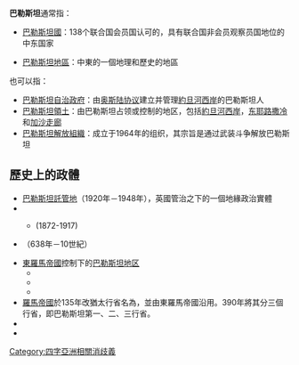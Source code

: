 {{noteTA
|1=zh-hans:加沙地带;zh-hk:加沙走廊;zh-tw:加薩走廊;
}}
{{Wiktionary|Palestine}}
{{Location map+ 
| Israel
| width=240
| AlternativeMap = Historical boundaries of Palestine (plain).svg
| caption = {{legend|border=darkgreen solid|white|[[羅馬帝國|羅馬帝國]]{{link-en|敘利亞－巴勒斯坦行省|Syria Palaestina}}的區域範圍，綠色虛線範圍介於[[拜占庭帝国|拜占庭帝国]]{{link-en|巴勒斯坦第一行省|Palaestina Prima}}（[[倭马亚王朝|倭马亚王朝]]變更為{{link-en|巴勒斯坦軍區|Jund Filastin}}）與{{link-en|巴勒斯坦第二行省|Palaestina Secunda}}（[[倭马亚王朝|倭马亚王朝]]變更為{{link-en|約旦軍區|Jund al-Urdunn}}）之間，也就是{{link-en|巴勒斯坦第三行省|Palaestina Salutaris}}}}
{{legend|border=darkred solid|white|[[英屬巴勒斯坦託管地|英屬巴勒斯坦託管地]]}}
{{legend|border=blue dotted|white|[[加沙地带|加沙地带]]以及[[約旦河西岸地區|約旦河西岸地區]]（詳見[[巴勒斯坦领土|巴勒斯坦领土]]）}}
}}
'''巴勒斯坦'''通常指：

* [[巴勒斯坦國|巴勒斯坦國]]：138个联合国会员国认可的，具有联合国非会员观察员国地位的中东国家

* [[巴勒斯坦地區|巴勒斯坦地區]]：中東的一個地理和歷史的地區

也可以指：

* [[巴勒斯坦自治政府|巴勒斯坦自治政府]]：由[[奥斯陆协议|奥斯陆协议]]建立并管理[[約旦河西岸|約旦河西岸]]的巴勒斯坦人
* [[巴勒斯坦領土|巴勒斯坦領土]]：由巴勒斯坦占领或控制的地区，包括[[約旦河西岸|約旦河西岸]]，[[东耶路撒冷|东耶路撒冷]]和[[加沙走廊|加沙走廊]]
* [[巴勒斯坦解放組織|巴勒斯坦解放組織]]：成立于1964年的组织，其宗旨是通过武装斗争解放巴勒斯坦

==歷史上的政體==
* [[巴勒斯坦託管地|巴勒斯坦託管地]]（1920年－1948年），英國管治之下的一個地緣政治實體
* {{tsl|en|Ottoman Syria|奥斯曼叙利亚}}
** {{tsl|en|Mutasarrifate of Jerusalem|耶路撒冷穆塔萨勒夫领}} (1872-1917)
* {{link-en|巴勒斯坦軍區|Jund Filastin}}（638年－10世紀）
* [[東羅馬帝國|東羅馬帝國]]控制下的[[巴勒斯坦地区|巴勒斯坦地区]]
** {{link-en|巴勒斯坦第一行省|Palaestina Prima}}
** {{link-en|巴勒斯坦第二行省|Palaestina Secunda}}
** {{link-en|巴勒斯坦第三行省|Palaestina Salutaris}}
* [[羅馬帝國|羅馬帝國]]於135年改猶太行省名為{{link-en|敘利亞－巴勒斯坦行省|Syria Palaestina}}，並由東羅馬帝國沿用。390年將其分三個行省，即巴勒斯坦第一、二、三行省。
* {{tsl|en|Timeline of the name "Palestine"|“巴勒斯坦”名称史}}
* {{tsl|en|Philistia|非利士 (城邦邦联)}}

{{消歧義|Cat=四字地名消歧義}}
[[Category:四字亞洲相關消歧義|Category:四字亞洲相關消歧義]]